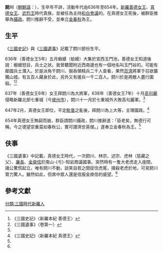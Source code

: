 '''閼川'''（[[朝鮮語|朝鮮語]]：{{lang|ko|'''알천'''}}），生卒年不詳，活動年代由636年至654年。[[新羅|新羅]][[善德女王|善德女王]]、[[真德女王|真德女王]]、[[武烈王|武烈王]]時代貴族，並被任為主持[[和白會議|和白會議]]的{{link-ko|上大等|상대등}}。在真德女王死後，被群臣推舉為[[攝政|攝政]]。閼川推辭不受，並奉立[[金春秋|金春秋]]為王。

==生平==
《[[三國史記|三國史記]]》與《[[三國遺事|三國遺事]]》記載了閼川部份生平。

636年（善德女王5年）五月蝦蟆（蛤蟆）大集於宮西玉門池，善德女王知道後說：蝦蟆怒目，兵士之狀。我曾聽聞附近西南邊也有一個地名叫玉門谷的。可能有鄰國兵士潛入。於是派角干閼川、弼呑領精兵二千人查看，果然[[百濟|百濟]]將軍于召欲襲獨山城，有五百人藏身於此，另外又有援兵一千二百人。閼川於是將敵人盡行圍殺。<ref name=Seondeok>《三國史記》〈新羅本紀 善德王〉</ref><ref name=Yusa>《三國遺事》〈卷第一〉</ref>

637年（善德女王6年）女王拜閼川為大將軍，638年（善德女王7年）十月[[高句麗|高句麗]]侵略新羅北部七重城（今[[坡州市|坡州市]]），閼川十一月於七重城外大敗高句麗軍。<ref name=Seondeok />

647年2月，真德女王即位，平定[[毗曇|毗曇]]之亂後，拜閼川為上大等，主理國政。<ref name=Jindeok>《三國史記》〈新羅本紀 真德王〉</ref>

654年真德女王無嗣而崩，群臣請閼川攝政，閼川推辭道：「臣老矣，無德行可稱，今之德望崇重莫如春秋公，實可謂濟世英傑。」遂奉立金春秋為王。<ref name=Jindeok />

==伕事==
《三國遺事》中記載，真德女王時代，一次閼川、林宗、述宗、虎林（慈藏之父）、[[廉長|廉長]]、[[金庾信|金庾信]]於南山-{亏}-知岩商議國事。突然時有一隻大老虎走入座間，諸公驚慌起立，唯有閼川不動，談笑自若之間捉住虎尾，撲殺老虎於地，可見閼川膂力驚人。雖然如此，但席中眾人還是信服金庾信的威望。<ref name=Yusa />

==參考文獻==
<div class="references-small">
<references/>
</div>

[[分類:三國時代新羅人|分類:三國時代新羅人]]